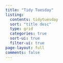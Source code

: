 ```yaml
---
title: "Tidy Tuesday"
listing:
  contents: tidytuesday
  sort: "title desc"
  type: grid
  categories: true
  sort-ui: true
  filter-ui: true
page-layout: full
comments: false
---
```


